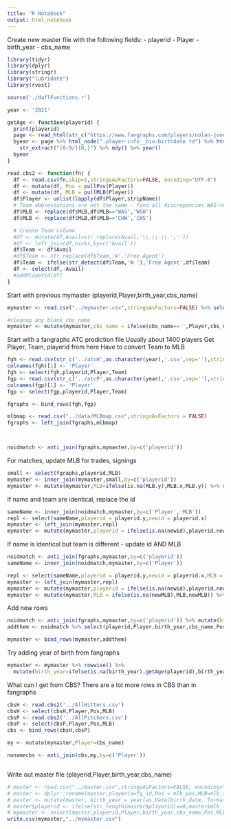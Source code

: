 ---
title: "R Notebook"
output: html_notebook
---

Create new master file with the following fields:
- playerid
- Player
- birth_year
- cbs_name

```{r}

library(tidyr)
library(dplyr)
library(stringr)
library("lubridate")
library(rvest)

source('./daflFunctions.r')

year <- '2021'

getAge <- function(playerid) {
  print(playerid)
  page <- read_html(str_c("https://www.fangraphs.com/players/nolan-jones/",playerid,"/stats"))
  byear <- page %>% html_node(".player-info__bio-birthdate td") %>% html_text() %>% 
    str_extract("[0-9/]{8,}") %>% mdy() %>% year()
  byear
}

read.cbs2 <- function(fn) {
  df <- read.csv(fn,skip=1,stringsAsFactors=FALSE, encoding="UTF-8")
  df <- mutate(df, Pos = pullPos(Player))
  df <- mutate(df, MLB = pullMLB(Player))
  df$Player <- unlist(lapply(df$Player,stripName))
  # Team abbreviations are not the same - find all discrepancies WAS->WSH
  df$MLB <- replace(df$MLB,df$MLB=='WAS','WSH')
  df$MLB <- replace(df$MLB,df$MLB=='CHW','CWS')

  # Create Team column
  #df <- mutate(df,Avail=str_replace(Avail,'\\.\\.\\.',''))
  #df <- left_join(df,nicks,by=c('Avail'))
  df$Team <- df$Avail
  #df$Team <- str_replace(df$Team,'W','Free Agent')
  df$Team <- ifelse(str_detect(df$Team,'W '),'Free Agent',df$Team)
  df <- select(df,-Avail)
  #addPlayerid(df)
}

```
Start with previous mymaster (playerid,Player,birth_year,cbs_name)
```{r}
mymaster <- read.csv("../mymaster.csv",stringsAsFactors=FALSE) %>% select(-X)

#cleanup any blank cbs_name
mymaster <- mutate(mymaster,cbs_name = ifelse(cbs_name=='',Player,cbs_name))
```



Start with a fangraphs ATC prediction file
Usually about 1400 players
Get Player, Team, playerid from here
Have to convert Team to MLB
```{r}

fgh <- read.csv(str_c('../atcH',as.character(year),'.csv',sep=''),stringsAsFactors=FALSE, encoding="UTF-8")
colnames(fgh)[1] <- 'Player'
fgh <- select(fgh,playerid,Player,Team)
fgp <- read.csv(str_c('../atcP',as.character(year),'.csv',sep=''),stringsAsFactors=FALSE, encoding="UTF-8")
colnames(fgp)[1] <- 'Player'
fgp <- select(fgp,playerid,Player,Team)

fgraphs <- bind_rows(fgh,fgp)

mlbmap <- read.csv("../data/MLBmap.csv",stringsAsFactors = FALSE)
fgraphs <- left_join(fgraphs,mlbmap)



noidmatch <- anti_join(fgraphs,mymaster,by=c('playerid'))

```
For matches, update MLB for trades, signings
```{r}
small <- select(fgraphs,playerid,MLB)
mymaster <- inner_join(mymaster,small,by=c('playerid'))
mymaster <- mutate(mymaster,MLB=ifelse(is.na(MLB.y),MLB.x,MLB.y)) %>% select(-MLB.x,-MLB.y)

```



If name and team are identical, replace the id
```{r}
sameName <- inner_join(noidmatch,mymaster,by=c('Player','MLB'))
repl <- select(sameName,playerid = playerid.y,newid = playerid.x)
mymaster <- left_join(mymaster,repl)
mymaster <- mutate(mymaster,playerid = ifelse(is.na(newid),playerid,newid)) %>% select(-newid)
```

If name is identical but team is different - update id AND MLB
```{r}
noidmatch <- anti_join(fgraphs,mymaster,by=c('playerid'))
sameName <- inner_join(noidmatch,mymaster,by=c('Player'))

repl <- select(sameName,playerid = playerid.y,newid = playerid.x,MLB = MLB.y, newMLB = MLB.x)
mymaster <- left_join(mymaster,repl)
mymaster <- mutate(mymaster,playerid = ifelse(is.na(newid),playerid,newid)) %>% select(-newid)
mymaster <- mutate(mymaster,MLB = ifelse(is.na(newMLB),MLB,newMLB)) %>% select(-newMLB)
```
Add new rows

```{r}
noidmatch <- anti_join(fgraphs,mymaster,by=c('playerid')) %>% mutate(birth_year=NA,cbs_name=Player,Pos='')
addthem <- noidmatch %>% select(playerid,Player,birth_year,cbs_name,Pos,MLB)

mymaster <- bind_rows(mymaster,addthem)


```

Try adding year of birth from fangraphs
```{r}

mymaster <- mymaster %>% rowwise() %>% 
  mutate(birth_year=ifelse(is.na(birth_year),getAge(playerid),birth_year))

```



What can I get from CBS?
There are a lot more rows in CBS than in fangraphs
```{r}
cbsH <- read.cbs2('../AllHitters.csv')
cbsH <- select(cbsH,Player,Pos,MLB)
cbsP <- read.cbs2('../AllPitchers.csv')
cbsP <- select(cbsP,Player,Pos,MLB)
cbs <- bind_rows(cbsH,cbsP)

my <- mutate(mymaster,Player=cbs_name)

nonamecbs <- anti_join(cbs,my,by=c('Player'))
```


```{r}

```



Write out master file (playerid,Player,birth_year,cbs_name)
```{r}




# master <- read.csv("../master.csv",stringsAsFactors=FALSE, encoding="UTF-8")
# master <- dplyr::rename(master,playerid=fg_id,Pos = mlb_pos,MLB=mlb_team,Player=mlb_name)
# master <- mutate(master, birth_year = year(as.Date(birth_date, format="%m/%d/%Y")))
# master$playerid <- ifelse(str_length(master$playerid)==0,master$mlb_id,master$playerid)
# mymaster <- select(master,playerid,Player,birth_year,cbs_name,Pos,MLB)
write.csv(mymaster,"../mymaster.csv")
```


